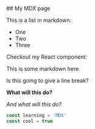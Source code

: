 
<ProseWrapper>
## My MDX page

<CoolHeading text="Testing Out Tailwind Here" />

This is a list in markdown:

- One
- Two
- Three

Checkout my React component:

This is some markdown here.

Is this going to give a line break?

**What will this do?**

_And what will this do?_

```js
const learning = 'MDX'
const cool = true
```

</ProseWrapper>
